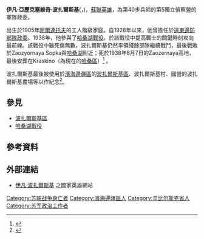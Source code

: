 {{Infobox person
|name=伊凡·亞歷克塞維奇·波扎爾斯基
|image=
|caption=蘇聯英雄－伊凡·波扎爾斯基
|birth_date= 1905年8月27日
|birth_place= {{flagicon|RUS}}[[俄羅斯帝國|俄羅斯帝國]][[阿爾達托夫_(莫爾多維亞共和國)|阿爾達托夫]]
|death_date= {{Death date and age|df=yes|1938|8|7|1905|8|27}}
|death_place= {{USSR}}[[滨海边疆区|滨海边疆区]][[哈桑湖|哈桑湖]]
|awards={{{!}} style="background: transparent"
{{!}} {{Hero of the Soviet Union|1938}}
{{!}}}
{{{!}} style="background: transparent"
{{!}} {{列宁勋章}} {{!!}} {{红星勋章}} 
{{!}}}
}}
'''伊凡·亞歷克塞維奇·波扎爾斯基'''({{lang-ru|Иван Алексеевич Пожарский}}，{{bd|1905年|8月27日|1938年|8月7日|catIdx=B}})，[[蘇聯英雄|蘇聯英雄]]，為第40步兵師的第5獨立偵察營的軍隊政委。

出生於1905年[[阿爾達托夫_(莫爾多瓦共和國)|阿爾達托夫]]的工人階級家庭。自1928年以來，他曾擔任於[[遠東邊防部隊|遠東邊防部隊]][[政委|政委]]。1938年，他參與了[[哈桑湖戰役|哈桑湖戰役]]。於該戰役中提高戰士的關鍵時刻攻向最前線。該戰役中雖死傷無數，波扎爾斯基仍然率領殘餘部隊繼續戰鬥，最後戰敗於Zaozyornaya Sopka與[[哈桑湖|哈桑湖]]附近；死於1938年8月7日的Zaozernaya高地，最後安葬在Kraskino（為現在的[[哈桑區|哈桑區]]）<ref>{{Cite web |url=http://www.warheroes.ru/hero/hero.asp?Hero_id=660 |title=Герой Советского Союза Пожарский Иван Алексеевич |accessdate=2014-05-17 |archive-date=2020-07-28 |archive-url=https://web.archive.org/web/20200728025130/http://www.warheroes.ru/hero/hero.asp?Hero_id=660 |dead-url=no }}</ref> 。

波扎爾斯基最後被使用於[[濱海邊疆區|濱海邊疆區]]的[[波扎爾斯基區|波扎爾斯基區]]、波扎爾斯基村、國營的波扎爾斯基農場等以作紀念<ref>{{Cite web |url=http://www.esosedi.ru/loc/rossiya/primorskiy_kray/pozharskiy_rayon/701/index.html |title=Пожарский район |accessdate=2014-05-17 |archive-date=2012-03-16 |archive-url=https://web.archive.org/web/20120316154140/http://www.esosedi.ru/loc/rossiya/primorskiy_kray/pozharskiy_rayon/701/index.html |dead-url=no }}</ref>。

==參見==
*[[波扎爾斯基區|波扎爾斯基區]]
*[[哈桑湖戰役|哈桑湖戰役]]

==參考資料==
{{Reflist|2}}

==外部連結==
*[http://www.warheroes.ru/hero/hero.asp?Hero_id=660 伊凡·波扎爾斯基] {{Wayback|url=http://www.warheroes.ru/hero/hero.asp?Hero_id=660 |date=20200728025130 }}之國家英雄網站
{{Authority control}}

{{DEFAULTSORT:Pozharsky, Ivan}}
[[Category:苏联战争身亡者|Category:苏联战争身亡者]]
[[Category:濱海邊疆區人|Category:濱海邊疆區人]]
[[Category:辛比尔斯克省人|Category:辛比尔斯克省人]]
[[Category:苏军政治工作者|Category:苏军政治工作者]]
